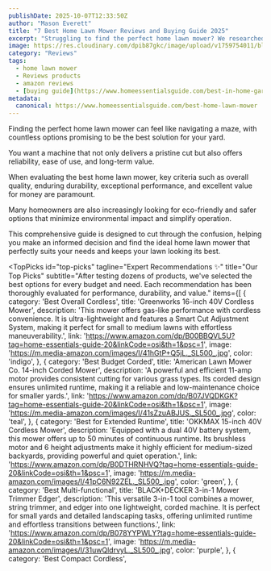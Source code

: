 ```yaml
---
publishDate: 2025-10-07T12:33:50Z
author: "Mason Everett"
title: "7 Best Home Lawn Mower Reviews and Buying Guide 2025"
excerpt: "Struggling to find the perfect home lawn mower? We researched and tested top models to bring you a definitive guide. Discover the ideal mower for your yard and budget."
image: https://res.cloudinary.com/dpib87gkc/image/upload/v1759754011/blog_image_1759754011_wq3x76.webp
category: "Reviews"
tags:
  - home lawn mower
  - Reviews products
  - amazon reviews
  - [buying guide](https://www.homeessentialsguide.com/best-in-home-garden-system)
metadata:
  canonical: https://www.homeessentialsguide.com/best-home-lawn-mower
---
```



<p>Finding the perfect home lawn mower can feel like navigating a maze, with countless options promising to be the best solution for your yard.</p>
<p>You want a machine that not only delivers a pristine cut but also offers reliability, ease of use, and long-term value.</p>
<p>When evaluating the best home lawn mower, key criteria such as overall quality, enduring durability, exceptional performance, and excellent value for money are paramount.</p>
<p>Many homeowners are also increasingly looking for eco-friendly and safer options that minimize environmental impact and simplify operation.</p>
<p>This comprehensive guide is designed to cut through the confusion, helping you make an informed decision and find the ideal home lawn mower that perfectly suits your needs and keeps your lawn looking its best.</p>

<TopPicks
  id="top-picks"
  tagline="Expert Recommendations ✨"
  title="Our Top Picks"
  subtitle="After testing dozens of products, we've selected the best options for every budget and need. Each recommendation has been thoroughly evaluated for performance, durability, and value."
  items={[
    {
      category: 'Best Overall Cordless',
      title: 'Greenworks 16-inch 40V Cordless Mower',
      description: 'This mower offers gas-like performance with cordless convenience. It is ultra-lightweight and features a Smart Cut Adjustment System, making it perfect for small to medium lawns with effortless maneuverability.',
      link: 'https://www.amazon.com/dp/B00BBQVL5U?tag=home-essentials-guide-20&linkCode=osi&th=1&psc=1',
      image: 'https://m.media-amazon.com/images/I/41hGtP+Q5jL._SL500_.jpg',
      color: 'indigo',
    },
    {
      category: 'Best Budget Corded',
      title: 'American Lawn Mower Co. 14-inch Corded Mower',
      description: 'A powerful and efficient 11-amp motor provides consistent cutting for various grass types. Its corded design ensures unlimited runtime, making it a reliable and low-maintenance choice for smaller yards.',
      link: 'https://www.amazon.com/dp/B07JVQDKGK?tag=home-essentials-guide-20&linkCode=osi&th=1&psc=1',
      image: 'https://m.media-amazon.com/images/I/41sZzuABJUS._SL500_.jpg',
      color: 'teal',
    },
    {
      category: 'Best for Extended Runtime',
      title: 'OKKMAX 15-inch 40V Cordless Mower',
      description: 'Equipped with a dual 40V battery system, this mower offers up to 50 minutes of continuous runtime. Its brushless motor and 6 height adjustments make it highly efficient for medium-sized backyards, providing powerful and quiet operation.',
      link: 'https://www.amazon.com/dp/B0DTHRNHVQ?tag=home-essentials-guide-20&linkCode=osi&th=1&psc=1',
      image: 'https://m.media-amazon.com/images/I/41pC6N92ZEL._SL500_.jpg',
      color: 'green',
    },
    {
      category: 'Best Multi-functional',
      title: 'BLACK+DECKER 3-in-1 Mower Trimmer Edger',
      description: 'This versatile 3-in-1 tool combines a mower, string trimmer, and edger into one lightweight, corded machine. It is perfect for small yards and detailed landscaping tasks, offering unlimited runtime and effortless transitions between functions.',
      link: 'https://www.amazon.com/dp/B078YYPWLY?tag=home-essentials-guide-20&linkCode=osi&th=1&psc=1',
      image: 'https://m.media-amazon.com/images/I/31uwQldrvyL._SL500_.jpg',
      color: 'purple',
    },
    {
      category: 'Best Compact Cordless',